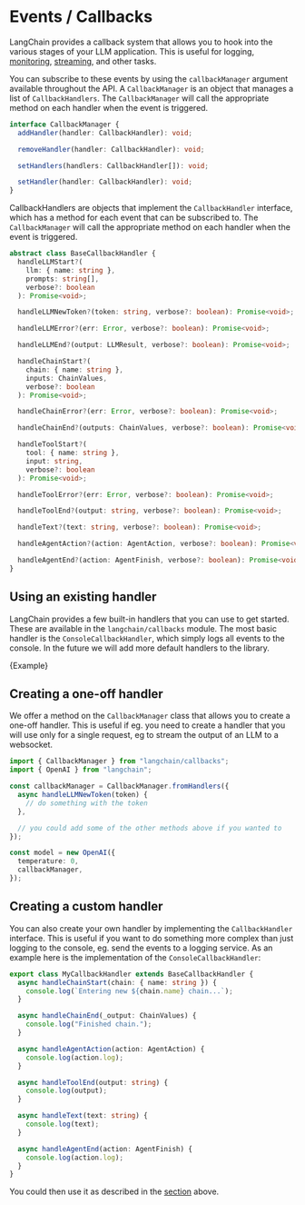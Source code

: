 
# Events / Callbacks

LangChain provides a callback system that allows you to hook into the various stages of your LLM application. This is useful for logging, [monitoring](./tracing), [streaming](../modules/models/llms/additional_functionality#streaming-responses), and other tasks.

You can subscribe to these events by using the `callbackManager` argument available throughout the API. A `CallbackManager` is an object that manages a list of `CallbackHandlers`. The `CallbackManager` will call the appropriate method on each handler when the event is triggered.

```typescript
interface CallbackManager {
  addHandler(handler: CallbackHandler): void;

  removeHandler(handler: CallbackHandler): void;

  setHandlers(handlers: CallbackHandler[]): void;

  setHandler(handler: CallbackHandler): void;
}
```

CallbackHandlers are objects that implement the `CallbackHandler` interface, which has a method for each event that can be subscribed to. The `CallbackManager` will call the appropriate method on each handler when the event is triggered.

```typescript
abstract class BaseCallbackHandler {
  handleLLMStart?(
    llm: { name: string },
    prompts: string[],
    verbose?: boolean
  ): Promise<void>;

  handleLLMNewToken?(token: string, verbose?: boolean): Promise<void>;

  handleLLMError?(err: Error, verbose?: boolean): Promise<void>;

  handleLLMEnd?(output: LLMResult, verbose?: boolean): Promise<void>;

  handleChainStart?(
    chain: { name: string },
    inputs: ChainValues,
    verbose?: boolean
  ): Promise<void>;

  handleChainError?(err: Error, verbose?: boolean): Promise<void>;

  handleChainEnd?(outputs: ChainValues, verbose?: boolean): Promise<void>;

  handleToolStart?(
    tool: { name: string },
    input: string,
    verbose?: boolean
  ): Promise<void>;

  handleToolError?(err: Error, verbose?: boolean): Promise<void>;

  handleToolEnd?(output: string, verbose?: boolean): Promise<void>;

  handleText?(text: string, verbose?: boolean): Promise<void>;

  handleAgentAction?(action: AgentAction, verbose?: boolean): Promise<void>;

  handleAgentEnd?(action: AgentFinish, verbose?: boolean): Promise<void>;
}
```

## Using an existing handler

LangChain provides a few built-in handlers that you can use to get started. These are available in the `langchain/callbacks` module. The most basic handler is the `ConsoleCallbackHandler`, which simply logs all events to the console. In the future we will add more default handlers to the library.


<CodeBlock language="typescript">{Example}</CodeBlock>

## Creating a one-off handler

We offer a method on the `CallbackManager` class that allows you to create a one-off handler. This is useful if eg. you need to create a handler that you will use only for a single request, eg to stream the output of an LLM to a websocket.

```typescript
import { CallbackManager } from "langchain/callbacks";
import { OpenAI } from "langchain";

const callbackManager = CallbackManager.fromHandlers({
  async handleLLMNewToken(token) {
    // do something with the token
  },

  // you could add some of the other methods above if you wanted to
});

const model = new OpenAI({
  temperature: 0,
  callbackManager,
});
```

## Creating a custom handler

You can also create your own handler by implementing the `CallbackHandler` interface. This is useful if you want to do something more complex than just logging to the console, eg. send the events to a logging service. As an example here is the implementation of the `ConsoleCallbackHandler`:

```typescript
export class MyCallbackHandler extends BaseCallbackHandler {
  async handleChainStart(chain: { name: string }) {
    console.log(`Entering new ${chain.name} chain...`);
  }

  async handleChainEnd(_output: ChainValues) {
    console.log("Finished chain.");
  }

  async handleAgentAction(action: AgentAction) {
    console.log(action.log);
  }

  async handleToolEnd(output: string) {
    console.log(output);
  }

  async handleText(text: string) {
    console.log(text);
  }

  async handleAgentEnd(action: AgentFinish) {
    console.log(action.log);
  }
}
```

You could then use it as described in the [section](#using-an-existing-handler) above.
